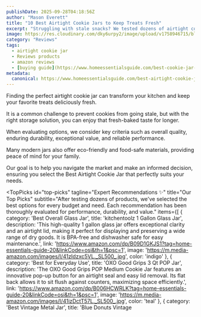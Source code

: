 ```yaml
---
publishDate: 2025-09-28T04:18:56Z
author: "Mason Everett"
title: "10 Best Airtight Cookie Jars to Keep Treats Fresh"
excerpt: "Struggling with stale snacks? We tested dozens of airtight cookie jars to help you find the perfect one that keeps your treats deliciously fresh longer."
image: https://res.cloudinary.com/dky6urpy2/image/upload/v1758946715/blog_image_1758946715_caeyde.webp
category: "Reviews"
tags:
  - airtight cookie jar
  - Reviews products
  - amazon reviews
  - [buying guide](https://www.homeessentialsguide.com/best-cookie-jar-to-keep-cookies-fresh)
metadata:
  canonical: https://www.homeessentialsguide.com/best-airtight-cookie-jar
---
```



<p>Finding the perfect airtight cookie jar can transform your kitchen and keep your favorite treats deliciously fresh.</p>
<p>It is a common challenge to prevent cookies from going stale, but with the right storage solution, you can enjoy that fresh-baked taste for longer.</p>
<p>When evaluating options, we consider key criteria such as overall quality, enduring durability, exceptional value, and reliable performance.</p>
<p>Many modern jars also offer eco-friendly and food-safe materials, providing peace of mind for your family.</p>
<p>Our goal is to help you navigate the market and make an informed decision, ensuring you select the Best Airtight Cookie Jar that perfectly suits your needs.</p>

<TopPicks
  id="top-picks"
  tagline="Expert Recommendations ✨"
  title="Our Top Picks"
  subtitle="After testing dozens of products, we've selected the best options for every budget and need. Each recommendation has been thoroughly evaluated for performance, durability, and value."
  items={[
    {
      category: 'Best Overall Glass Jar',
      title: 'kitchentoolz 1 Gallon Glass Jar',
      description: 'This high-quality 1 gallon glass jar offers exceptional clarity and an airtight lid, making it perfect for displaying and preserving a wide range of dry goods. It is BPA-free and dishwasher safe for easy maintenance.',
      link: 'https://www.amazon.com/dp/B09D1GKJS1?tag=home-essentials-guide-20&linkCode=osi&th=1&psc=1',
      image: 'https://m.media-amazon.com/images/I/41zIdzxc5VL._SL500_.jpg',
      color: 'indigo'
    },
    {
      category: 'Best for Everyday Use',
      title: 'OXO Good Grips 3 Qt POP Jar',
      description: 'The OXO Good Grips POP Medium Cookie Jar features an innovative pop-up button for an airtight seal and easy lid removal. Its flat back allows it to sit flush against counters, maximizing space efficiently.',
      link: 'https://www.amazon.com/dp/B006HCWRLK?tag=home-essentials-guide-20&linkCode=osi&th=1&psc=1',
      image: 'https://m.media-amazon.com/images/I/41izDctT57L._SL500_.jpg',
      color: 'teal'
    },
    {
      category: 'Best Vintage Metal Jar',
      title: 'Blue Donuts Vintage